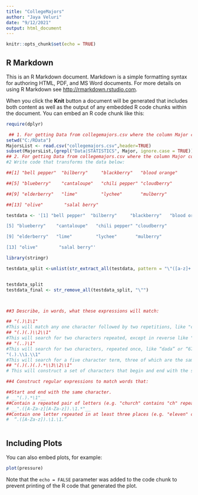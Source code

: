 ---
title: "CollegeMajors"
author: "Jaya Veluri"
date: "9/12/2021"
output: html_document
---

```{r setup, include=FALSE}
knitr::opts_chunk$set(echo = TRUE)
```

## R Markdown

This is an R Markdown document. Markdown is a simple formatting syntax for authoring HTML, PDF, and MS Word documents. For more details on using R Markdown see <http://rmarkdown.rstudio.com>.

When you click the **Knit** button a document will be generated that includes both content as well as the output of any embedded R code chunks within the document. You can embed an R code chunk like this:

```{r cars}
require(dplyr)

 ## 1. For getting Data from collegemajors.csv where the column Major contains Statistics or Data
setwd("C:/RData")
MajorsList <- read.csv("collegemajors.csv",header=TRUE)
subset(MajorsList,(grepl("Data|STATISTICS", Major, ignore.case = TRUE)))
## 2. For getting Data from collegemajors.csv where the column Major contains Statistics or Data
#2 Write code that transforms the data below:

##[1] "bell pepper"  "bilberry"     "blackberry"   "blood orange"

##[5] "blueberry"    "cantaloupe"   "chili pepper" "cloudberry"  

##[9] "elderberry"   "lime"         "lychee"       "mulberry"    

##[13] "olive"        "salal berry"

testdata <- '[1] "bell pepper"  "bilberry"     "blackberry"   "blood orange"

[5] "blueberry"    "cantaloupe"   "chili pepper" "cloudberry"  

[9] "elderberry"   "lime"         "lychee"       "mulberry"    

[13] "olive"        "salal berry"'

library(stringr)

testdata_split <-unlist(str_extract_all(testdata, pattern = "\"([a-z]+.[a-z]+)\""))


testdata_split
testdata_final <- str_remove_all(testdata_split, "\"")



##3 Describe, in words, what these expressions will match:

## "(.)\1\1"
#This will match any one character followed by two repetitions, like "ccc" or "666".
## "(.)(.)\\2\\1"
#This will search for two characters repeated, except in reverse like "cddc" or "2552".
## "(..)\1"
#This will search for two characters, repeated once, like “dada” or “6767”
"(.).\\1.\\1"
#This will search for a five character term, three of which are the same, like “71727”.
## "(.)(.)(.).*\\3\\2\\1"
# This will construct a set of characters that begin and end with the same three characters, except the second instance is reversed, like  “6547113456”.

##4 Construct regular expressions to match words that:

##Start and end with the same character.
# __"(.).*\1"__
##Contain a repeated pair of letters (e.g. "church" contains "ch" repeated twice.)
# __".([A-Za-z][A-Za-z]).\1.*"__
##Contain one letter repeated in at least three places (e.g. "eleven" contains three "e"s.)
#  “.([A-Za-z]).\1.\1.”



```

## Including Plots

You can also embed plots, for example:

```{r pressure, echo=FALSE}
plot(pressure)
```

Note that the `echo = FALSE` parameter was added to the code chunk to prevent printing of the R code that generated the plot.

